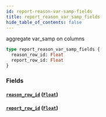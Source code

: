 ```yaml
---
id: report-reason-var-samp-fields
title: report_reason_var_samp_fields
hide_table_of_contents: false
---
```


aggregate var_samp on columns

```graphql
type report_reason_var_samp_fields {
  reason_row_id: Float
  report_row_id: Float
}
```

### Fields

#### [`reason_row_id`](#) ([`Float`](../scalars/float))

#### [`report_row_id`](#) ([`Float`](../scalars/float))
